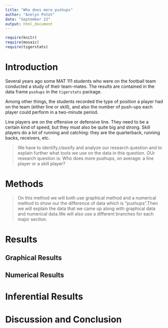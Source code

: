```yaml
---
title: "Who does more pushups"
author: "Avelyn Potot"
date: "September 22"
output: html_document
---
```


```r
require(knitr)
require(mosaic)
require(tigerstats)
```

<!-- We recommend you use git branches -- create a separate branch for each major section i.e. Introduction, Methods, Results, Inferential Results, and Discussion and Conclusions - leave the YAML block untouched until the final merge where you put in your own name !-->

# Introduction

Several years ago some MAT 111 students who were on the football team conducted a study of their team-mates.  The results are contained in the data frame `pushups` in the `tigerstats` package.

Among other things, the students recorded the type of position a player had on the team (either line or skill), and also the number of push-ups each player could perform in a two-minute period.

Line players are on the offensive or defensive line.  They need to be a certain kind of speed, but they must also be quite big and strong.  Skill players do a lot of running and catching:  they are the quarterback, running backs, receivers, etc.

>We have to identify,classify and analyze our research question and to explain further what tools we use on the data in this question.
OUr research question is:
>Who does more pushups, on average: a line player or a skill player?

# Methods
<!--Decide on your methods:  use "variable analysis" or other appropriate descriptors.  Make sure to choose at least one graphical method and at least one numerical method.!-->

>On this method we will both use graphical method and a numerical method to show our the difference of data which is "pushups".Then we will explain the data that we came up along with graphical data and numerical data.We will also use a different branches for each major section.


# Results
<!--You have both graphical and numerical methods, so you will have both graphical and numerical results to consider.!-->


## Graphical Results
<!--Your graph should have a good title, and axes should be labled as needed.  Discuss your graphical results, showing how they answer the research question.  Use specific features of the graph in your discussion.!-->



## Numerical Results
<!--Numerical results go here. Use the numerical results to describe the patterns if any that exist in the data as focused toward the research question!-->



# Inferential Results
<!--State hypothesis clearly.  Make sure your discussion of the inferential test covers all the aspects that the test output produces, such as test statistic, p-value etc.  Make a decision about the null hypothesis, explain the assumptions on which the selected test/procedure was based, and why the chosen procedure satisfys the assumptions and is appropriate to answer the research question!-->


# Discussion and Conclusion
<!--State your overall conclusion.  This is also a good place to mention other Research Questions that came to mind as you were carrying out this study.!-->

